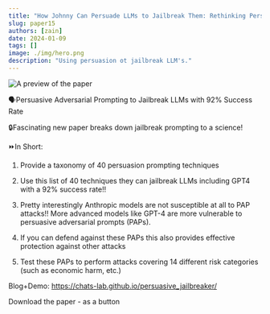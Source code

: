 ```yaml
---
title: "How Johnny Can Persuade LLMs to Jailbreak Them: Rethinking Persuasion to Challenge AI Safety by Humanizing LLMs"
slug: paper15
authors: [zain]
date: 2024-01-09
tags: []
image: ./img/hero.png
description: "Using persuasion ot jailbreak LLM's."
---
```

![A preview of the paper](./img/hero.png)

<!-- truncate -->


🗣️Persuasive Adversarial Prompting to Jailbreak LLMs with 92% Success Rate

🔒Fascinating new paper breaks down jailbreak prompting to a science!

⏩In Short:

1. Provide a taxonomy of 40 persuasion prompting techniques

2. Use this list of 40 techniques they can jailbreak LLMs including GPT4 with a 92% success rate!!

3. Pretty interestingly Anthropic models are not susceptible at all to PAP attacks!! More advanced models like GPT-4 are more vulnerable to persuasive adversarial prompts (PAPs).

4. If you can defend against these PAPs this also provides effective protection against other attacks

5. Test these PAPs to perform attacks covering 14 different risk categories (such as economic harm, etc.)

Blog+Demo: https://chats-lab.github.io/persuasive_jailbreaker/

<p>
  <DownloadButton link={require('./download/view.pdf').default}>Download the paper - as a button</DownloadButton>
</p>

<!-- We could create a specific template for Paper Review's -->

<WhatNext />
